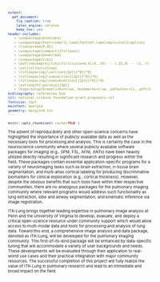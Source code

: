 ```yaml
---
output:
  pdf_document:
    fig_caption: true
    latex_engine: xelatex
    keep_tex: yes
header-includes:
   - \usepackage{booktabs}
   - \usepackage[font={small},labelfont=bf,labelsep=colon]{caption}
   - \linespread{0.82}
   - \usepackage[compact]{titlesec}
   - \usepackage{enumitem}
   - \usepackage{tikz}
   - \def\checkmark{\tikz\fill[scale=0.4](0,.35) -- (.25,0) -- (1,.7) -- (.25,.15) -- cycle;}
   - \setlist{nolistsep}
   - \titlespacing{\section}{2pt}{*0}{*0}
   - \titlespacing{\subsection}{2pt}{*0}{*0}
   - \titlespacing{\subsubsection}{2pt}{*0}{*0}
   - \setlength{\parskip}{3pt}
   - \hypersetup{breaklinks=true, bookmarks=true, pdfauthor={}, pdftitle={}, colorlinks=true, citecolor=black, urlcolor=black, linkcolor=black, pdfborder={0 0 0}}
bibliography: references.bib
csl: national-science-foundation-grant-proposals.csl
fontsize: 11pt
mainfont: Georgia
geometry: margin=0.5in
---
```


<!--
   - \setlength{\parskip}{3pt}
   - \setlength{\topsep}{0pt}
   - \setlength{\partopsep}{0pt}
   - \setlength{\itemsep}{0pt}
   - \setlength{\floatsep}{0pt}
   - \setlength{\intextsep}{2pt}
   - \setlength{\abovecaptionskip}{2pt}
   - \setlength{\belowcaptionskip}{0pt}
-->


<style type="text/css">
body,
code.bash{
  font-size: 8px;
}
pre {
  font-size: 8px
}
</style>

<!-- https://grants.nih.gov/grants/ElectronicReceipt/pdf_guidelines.htm -->


```r
knitr::opts_chunk$set( cache=TRUE )
```

\pagenumbering{gobble}

\begin{center}
{\bf Summary}
\end{center}

The advent of reproducibility and other open-science concerns have highlighted the importance of publicly available data as well as the necessary tools for processing and analysis. This is certainly the case in the neuroscience community where several publicly available software packages for imaging (e.g., SPM, FSL, AFNI, ANTs) have been heavily utilized directly resulting in significant research and progress within the field.  These packages contain essential application-specific programs for a variety of neuroimaging tasks such as brain extraction, $n$-tissue brain segmentation, and multi-atlas cortical labeling for producing discriminative biomarkers for clinical exploration (e.g., cortical thickness).  However, despite the obvious benefits that such tools have within their respective communities, there are no analogous packages for the pulmonary imaging community where relevant programs would address such functionality as lung extraction, lobe and airway segmentation, and kinematic inference via image registration.

ITK-Lung brings together leading expertise in pulmonary image analysis at Penn and the University of Virginia to develop, evaluate, and deploy a critical open-science resource under community support which would allow access to multi-modal data and tools for processing and analysis of lung data. Toward this end, a comprehensive image analysis and data package, denoted as ITK-Lung, will be developed for the pulmonary imaging community.  This first-of-its-kind package will be enhanced by data-specific tuning that will accommodate a variety of user backgrounds and needs. These developments will be evaluated through their application to real-world use cases and their practical integration with major community resources. The successful completion of this project will fully realize the value of ITK-Lung in pulmonary research and lead to an immediate and broad impact on the field.

